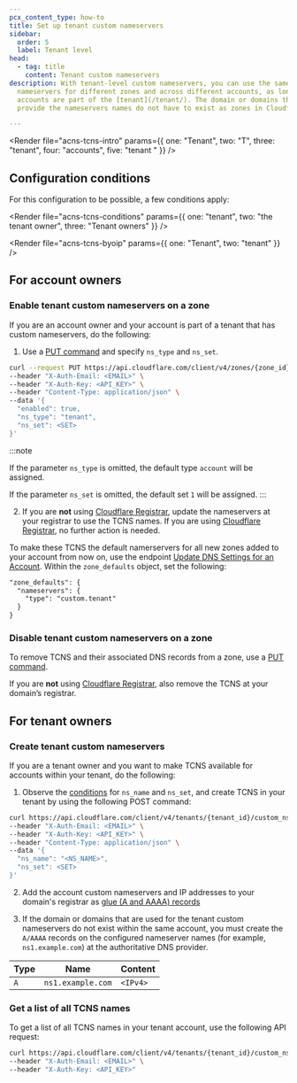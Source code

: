 ```yaml
---
pcx_content_type: how-to
title: Set up tenant custom nameservers
sidebar:
  order: 5
  label: Tenant level
head:
  - tag: title
    content: Tenant custom nameservers
description: With tenant-level custom nameservers, you can use the same custom
  nameservers for different zones and across different accounts, as long as the
  accounts are part of the [tenant](/tenant/). The domain or domains that
  provide the nameservers names do not have to exist as zones in Cloudflare.

---
```



<Render file="acns-tcns-intro" params={{ one: "Tenant", two: "T", three: "tenant", four: "accounts", five: "tenant " }} />

## Configuration conditions

For this configuration to be possible, a few conditions apply:

<Render file="acns-tcns-conditions" params={{ one: "tenant", two: "the tenant owner", three: "Tenant owners" }} />

<Render file="acns-tcns-byoip" params={{ one: "Tenant", two: "tenant" }} />

## For account owners

### Enable tenant custom nameservers on a zone

If you are an account owner and your account is part of a tenant that has custom nameservers, do the following:

1. Use a [PUT command](/api/resources/zones/subresources/custom_nameservers/methods/update/) and specify `ns_type` and `ns_set`.

```bash
curl --request PUT https://api.cloudflare.com/client/v4/zones/{zone_id}/custom_ns \
--header "X-Auth-Email: <EMAIL>" \
--header "X-Auth-Key: <API_KEY>" \
--header "Content-Type: application/json" \
--data '{
  "enabled": true,
  "ns_type": "tenant",
  "ns_set": <SET>
}'
```

:::note

If the parameter `ns_type` is omitted, the default type `account` will be assigned.

If the parameter `ns_set` is omitted, the default set `1` will be assigned.
:::

2. If you are **not** using [Cloudflare Registrar](/registrar/), update the nameservers at your registrar to use the TCNS names. If you are using [Cloudflare Registrar](/registrar/), no further action is needed.

To make these TCNS the default namerservers for all new zones added to your account from now on, use the endpoint [Update DNS Settings for an Account](/api/operations/dns-settings-for-an-account-update-dns-settings). Within the `zone_defaults` object, set the following:

```txt
"zone_defaults": {
  "nameservers": {
    "type": "custom.tenant"
  }
}
```
### Disable tenant custom nameservers on a zone

To remove TCNS and their associated DNS records from a zone, use a [PUT command](/api/resources/zones/subresources/custom_nameservers/methods/update/).

If you are **not** using [Cloudflare Registrar](/registrar/), also remove the TCNS at your domain’s registrar.

## For tenant owners

### Create tenant custom nameservers

If you are a tenant owner and you want to make TCNS available for accounts within your tenant, do the following:

1. Observe the [conditions](#configuration-conditions) for `ns_name` and `ns_set`, and create TCNS in your tenant by using the following POST command:

```bash
curl https://api.cloudflare.com/client/v4/tenants/{tenant_id}/custom_ns \
--header "X-Auth-Email: <EMAIL>" \
--header "X-Auth-Key: <API_KEY>" \
--header "Content-Type: application/json" \
--data '{
  "ns_name": "<NS_NAME>",
  "ns_set": <SET>
}'
```

<Render file="ns-set-omission-callout" />

2. Add the account custom nameservers and IP addresses to your domain's registrar as [glue (A and AAAA) records](https://www.rfc-editor.org/rfc/rfc1912.html#section-2.3)

3. If the domain or domains that are used for the tenant custom nameservers do not exist within the same account, you must create the `A/AAAA` records on the configured nameserver names (for example, `ns1.example.com`) at the authoritative DNS provider.

<Example>

| Type | Name              | Content  |
| ---- | ----------------- | -------- |
| `A`  | `ns1.example.com` | `<IPv4>` |

</Example>

### Get a list of all TCNS names

To get a list of all TCNS names in your tenant account, use the following API request:

```bash
curl https://api.cloudflare.com/client/v4/tenants/{tenant_id}/custom_ns \
--header "X-Auth-Email: <EMAIL>" \
--header "X-Auth-Key: <API_KEY>"
```
